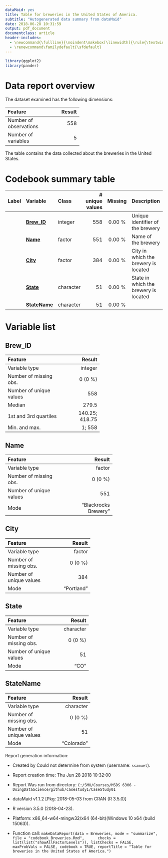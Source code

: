 ```yaml
---
dataMaid: yes
title: Table for breweries in the United States of America.
subtitle: "Autogenerated data summary from dataMaid"
date: 2018-06-28 10:31:59
output: pdf_document
documentclass: article
header-includes:
  - \newcommand{\fullline}{\noindent\makebox[\linewidth]{\rule{\textwidth}{0.4pt}}}
  - \renewcommand\familydefault{\sfdefault}
---
```

```r
library(ggplot2)
library(pander)
```
# Data report overview
The dataset examined has the following dimensions:


---------------------------------
Feature                    Result
------------------------ --------
Number of observations        558

Number of variables             5
---------------------------------


The table contains the data collected about the breweries in the United States.












# Codebook summary table

---------------------------------------------------------------------------------------------
Label   Variable          Class         # unique  Missing  Description                       
                                          values                                             
------- ----------------- ----------- ---------- --------- ----------------------------------
        **[Brew\_ID]**    integer            558  0.00 %   Unique identifier of the brewery  

        **[Name]**        factor             551  0.00 %   Name of the brewery               

        **[City]**        factor             384  0.00 %   City in which the brewery is      
                                                           located                           

        **[State]**       character           51  0.00 %   State in which the brewery is     
                                                           located                           

        **[StateName]**   character           51  0.00 %                                     
---------------------------------------------------------------------------------------------




# Variable list
## Brew\_ID


------------------------------------------
Feature                             Result
------------------------- ----------------
Variable type                      integer

Number of missing obs.             0 (0 %)

Number of unique values                558

Median                               279.5

1st and 3rd quartiles       140.25; 418.75

Min. and max.                       1; 558
------------------------------------------




\fullline

## Name


------------------------------------------------
Feature                                   Result
------------------------- ----------------------
Variable type                             factor

Number of missing obs.                   0 (0 %)

Number of unique values                      551

Mode                        "Blackrocks Brewery"
------------------------------------------------




\fullline

## City


--------------------------------------
Feature                         Result
------------------------- ------------
Variable type                   factor

Number of missing obs.         0 (0 %)

Number of unique values            384

Mode                        "Portland"
--------------------------------------




\fullline

## State


-------------------------------------
Feature                        Result
------------------------- -----------
Variable type               character

Number of missing obs.        0 (0 %)

Number of unique values            51

Mode                             "CO"
-------------------------------------




\fullline

## StateName


--------------------------------------
Feature                         Result
------------------------- ------------
Variable type                character

Number of missing obs.         0 (0 %)

Number of unique values             51

Mode                        "Colorado"
--------------------------------------




\fullline



Report generation information:

 *  Created by Could not determine from system (username: `ssamuel`).

 *  Report creation time: Thu Jun 28 2018 10:32:00

 *  Report Was run from directory: `C:/SMU/Courses/MSDS 6306 - DoingDataScience/github/casestudy1/CaseStudy01`

 *  dataMaid v1.1.2 [Pkg: 2018-05-03 from CRAN (R 3.5.0)]

 *  R version 3.5.0 (2018-04-23).

 *  Platform: x86_64-w64-mingw32/x64 (64-bit)(Windows 10 x64 (build 15063)).

 *  Function call: `makeDataReport(data = Breweries, mode = "summarize", file = "codebook_Breweries.Rmd", 
    checks = list(list("showAllFactorLevels")), listChecks = FALSE, 
    maxProbVals = FALSE, codebook = TRUE, reportTitle = "Table for breweries in the United States of America.")`

